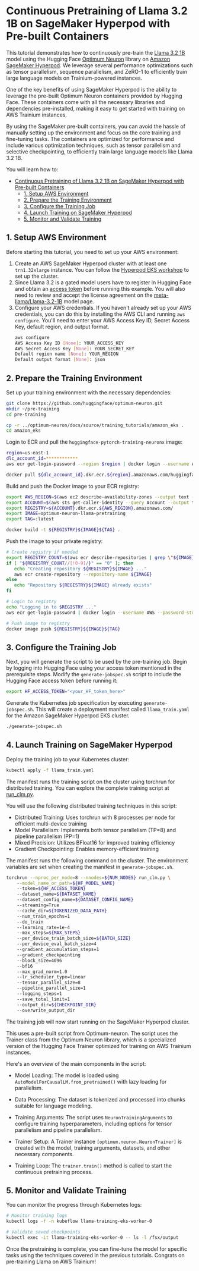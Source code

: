 <!---
Copyright 2024 The HuggingFace Team. All rights reserved.

Licensed under the Apache License, Version 2.0 (the "License");
you may not use this file except in compliance with the License.
You may obtain a copy of the License at

    http://www.apache.org/licenses/LICENSE-2.0

Unless required by applicable law or agreed to in writing, software
distributed under the License is distributed on an "AS IS" BASIS,
WITHOUT WARRANTIES OR CONDITIONS OF ANY KIND, either express or implied.
See the License for the specific language governing permissions and
limitations under the License.
-->

# Continuous Pretraining of Llama 3.2 1B on SageMaker Hyperpod with Pre-built Containers

This tutorial demonstrates how to continuously pre-train the [Llama 3.2 1B](https://huggingface.co/meta-llama/Llama-3.2-1B) model using the Hugging Face [Optimum Neuron](https://huggingface.co/docs/optimum-neuron/index) library on [Amazon SageMaker Hyperpod](https://docs.aws.amazon.com/sagemaker/latest/dg/sagemaker-hyperpod.html). We leverage several performance optimizations such as tensor parallelism, sequence parallelism, and ZeRO-1 to efficiently train large language models on Trainium-powered instances.

One of the key benefits of using SageMaker Hyperpod is the ability to leverage the pre-built Optimum Neuron containers provided by Hugging Face. These containers come with all the necessary libraries and dependencies pre-installed, making it easy to get started with training on AWS Trainium instances.

By using the SageMaker pre-built containers, you can avoid the hassle of manually setting up the environment and focus on the core training and fine-tuning tasks. The containers are optimized for performance and include various optimization techniques, such as tensor parallelism and selective checkpointing, to efficiently train large language models like Llama 3.2 1B.

You will learn how to:

- [Continuous Pretraining of Llama 3.2 1B on SageMaker Hyperpod with Pre-built Containers](#continuous-pretraining-of-llama-32-1b-on-sagemaker-hyperpod-with-pre-built-containers)
  - [1. Setup AWS Environment](#1-setup-aws-environment)
  - [2. Prepare the Training Environment](#2-prepare-the-training-environment)
  - [3. Configure the Training Job](#3-configure-the-training-job)
  - [4. Launch Training on SageMaker Hyperpod](#4-launch-training-on-sagemaker-hyperpod)
  - [5. Monitor and Validate Training](#5-monitor-and-validate-training)

## 1. Setup AWS Environment

Before starting this tutorial, you need to set up your AWS environment:

1. Create an AWS SageMaker Hyperpod cluster with at least one `trn1.32xlarge` instance. You can follow the [Hyperpod EKS workshop](https://catalog.workshops.aws/sagemaker-hyperpod-eks/en-US/00-setup/own-account) to set up the cluster.
2. Since Llama 3.2 is a gated model users have to register in Hugging Face and obtain an [access token](https://huggingface.co/docs/hub/en/security-tokens) before running this example. You will also need to review and accept the license agreement on the [meta-llama/Llama-3.2-1B](https://huggingface.co/meta-llama/Llama-3.2-1B) model page.
3. Configure your AWS credentials. If you haven't already set up your AWS credentials, you can do this by installing the AWS CLI and running `aws configure`. You'll need to enter your AWS Access Key ID, Secret Access Key, default region, and output format. 
   ```bash
   aws configure
   AWS Access Key ID [None]: YOUR_ACCESS_KEY
   AWS Secret Access Key [None]: YOUR_SECRET_KEY
   Default region name [None]: YOUR_REGION
   Default output format [None]: json
   ```

## 2. Prepare the Training Environment

Set up your training environment with the necessary dependencies:

```bash
git clone https://github.com/huggingface/optimum-neuron.git
mkdir ~/pre-training
cd pre-training

cp -r ../optimum-neuron/docs/source/training_tutorials/amazon_eks .
cd amazon_eks
```

Login to ECR and pull the `huggingface-pytorch-training-neuronx` image:

```bash
region=us-east-1
dlc_account_id=************
aws ecr get-login-password --region $region | docker login --username AWS --password-stdin $dlc_account_id.dkr.ecr.$region.amazonaws.com

docker pull ${dlc_account_id}.dkr.ecr.${region}.amazonaws.com/huggingface-pytorch-training-neuronx:2.1.2-transformers4.43.2-neuronx-py310-sdk2.20.0-ubuntu20.04-v1.0
```

Build and push the Docker image to your ECR registry:

```bash
export AWS_REGION=$(aws ec2 describe-availability-zones --output text --query 'AvailabilityZones[0].[RegionName]')
export ACCOUNT=$(aws sts get-caller-identity --query Account --output text)
export REGISTRY=${ACCOUNT}.dkr.ecr.${AWS_REGION}.amazonaws.com/
export IMAGE=optimum-neuron-llama-pretraining
export TAG=:latest

docker build -t ${REGISTRY}${IMAGE}${TAG} .
```

Push the image to your private registry:

```bash
# Create registry if needed
export REGISTRY_COUNT=$(aws ecr describe-repositories | grep \"${IMAGE}\" | wc -l)
if [ "${REGISTRY_COUNT//[!0-9]/}" == "0" ]; then
   echo "Creating repository ${REGISTRY}${IMAGE} ..."
   aws ecr create-repository --repository-name ${IMAGE}
else
   echo "Repository ${REGISTRY}${IMAGE} already exists"
fi

# Login to registry
echo "Logging in to $REGISTRY ..."
aws ecr get-login-password | docker login --username AWS --password-stdin $REGISTRY

# Push image to registry
docker image push ${REGISTRY}${IMAGE}${TAG}
```

## 3. Configure the Training Job

Next, you will generate the script to be used by the pre-training job. Begin by logging into Hugging Face using your access token mentioned in the prerequisite steps.
Modify the `generate-jobspec.sh` script to include the Hugging Face access token before running it:

```bash
export HF_ACCESS_TOKEN="<your_HF_token_here>"
```

Generate the Kubernetes job specification by executing `generate-jobspec.sh`. This will create a deployment manifest called `llama_train.yaml` for the Amazon SageMaker Hyperpod EKS cluster.

```bash
./generate-jobspec.sh
```

## 4. Launch Training on SageMaker Hyperpod

Deploy the training job to your Kubernetes cluster:

```bash
kubectl apply -f llama_train.yaml
```

The manifest runs the training script on the cluster using torchrun for distributed training. You can explore the complete training script at [run_clm.py](https://github.com/huggingface/optimum-neuron/blob/main/examples/language-modeling/run_clm.py).

You will use the following distributed training techniques in this script:
- Distributed Training: Uses torchrun with 8 processes per node for efficient multi-device training
- Model Parallelism: Implements both tensor parallelism (TP=8) and pipeline parallelism (PP=1)
- Mixed Precision: Utilizes BFloat16 for improved training efficiency
- Gradient Checkpointing: Enables memory-efficient training

The manifest runs the following command on the cluster. The environment variables are set when creating the manifest in `generate-jobspec.sh`. 

```bash
torchrun --nproc_per_node=8 --nnodes=${NUM_NODES} run_clm.py \
    --model_name_or_path=${HF_MODEL_NAME}
    --token=${HF_ACCESS_TOKEN}
    --dataset_name=${DATASET_NAME}
    --dataset_config_name=${DATASET_CONFIG_NAME}
    --streaming=True
    --cache_dir=${TOKENIZED_DATA_PATH}
    --num_train_epochs=1
    --do_train
    --learning_rate=1e-4
    --max_steps=${MAX_STEPS}
    --per_device_train_batch_size=${BATCH_SIZE}
    --per_device_eval_batch_size=4
    --gradient_accumulation_steps=1
    --gradient_checkpointing
    --block_size=4096
    --bf16
    --max_grad_norm=1.0
    --lr_scheduler_type=linear
    --tensor_parallel_size=8
    --pipeline_parallel_size=1
    --logging_steps=1
    --save_total_limit=1
    --output_dir=${CHECKPOINT_DIR}
    --overwrite_output_dir
```

The training job will now start running on the SageMaker Hyperpod cluster. 

This uses a pre-built script from Optimum-neuron. The script uses the Trainer class from the Optimum Neuron library, which is a specialized version of the Hugging Face Trainer optimized for training on AWS Trainium instances.

Here's an overview of the main components in the script:

   - Model Loading: The model is loaded using `AutoModelForCausalLM.from_pretrained()` with lazy loading for parallelism.

   - Data Processing: The dataset is tokenized and processed into chunks suitable for language modeling.

   - Training Arguments: The script uses `NeuronTrainingArguments` to configure training hyperparameters, including options for tensor parallelism and pipeline parallelism.

   - Trainer Setup: A Trainer instance `[optimum.neuron.NeuronTrainer]` is created with the model, training arguments, datasets, and other necessary components.

   - Training Loop: The `trainer.train()` method is called to start the continuous pretraining process.


## 5. Monitor and Validate Training

You can monitor the progress through Kubernetes logs:

```bash
# Monitor training logs
kubectl logs -f -n kubeflow llama-training-eks-worker-0

# Validate saved checkpoints
kubectl exec -it llama-training-eks-worker-0 -- ls -l /fsx/output
```

Once the pretraining is complete, you can fine-tune the model for specific tasks using the techniques covered in the previous tutorials. Congrats on pre-training Llama on AWS Trainium!
